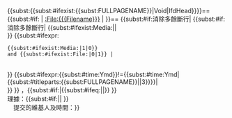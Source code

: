<includeonly>{{</includeonly><includeonly>subst:{{</includeonly><includeonly>subst:#ifexist:{{</includeonly><includeonly>subst:FULLPAGENAME}}|Void|IfdHead}}}}=={{</includeonly><includeonly>subst:#if:{{{Filename|}}} |
[[:File:{{{Filename}}}]]
|
<span id="cannot-submit">{{red|'''錯誤：沒有填寫檔案名稱'''}}</span>
}}==
{{</includeonly><includeonly>subst:#if:消除多餘斷行|
{{</includeonly><includeonly>subst:#if:消除多餘斷行|
{{</includeonly><includeonly>subst:#ifexist:Media:{{{Filename}}}||<big id="cannot-submit">{{red|'''錯誤：檔案不存在於中文維基百科'''}}</big><br />}}
{{</includeonly><includeonly>subst:#ifexpr:
 {{</includeonly><includeonly>subst:#ifexist:Media:{{{Filename}}}|1|0}}
 and {{</includeonly><includeonly>subst:#ifexist:File:{{{Filename}}}|0|1}} |
<big id="cannot-submit">{{red|'''錯誤：該圖像位於維基共享資源，請到[[:commons:Commons:Deletion requests|維基共享資源的刪除請求]]提出。'''}}</big><br />}}
{{</includeonly><includeonly>subst:#ifexpr:{{</includeonly><includeonly>subst:#time:Ymd}}!={{</includeonly><includeonly>subst:#time:Ymd|{{</includeonly><includeonly>subst:#titleparts:{{</includeonly><includeonly>subst:FULLPAGENAME}}||3}}}}|<big id="cannot-submit">{{red|'''錯誤：提交的日期不在當天，請按{{NewIfdLink|這裏}}重新提交'''}}</big><br />}} }}
{{IfdFileInfo|1={{{Filename|(沒有填寫)}}}}}，{{</includeonly><includeonly>subst:#if:{{{Uploader|}}}|{{</includeonly><includeonly>subst:#ifeq:{{{Uploader|}}}|{{{Uploader}}}|{{IfdUploader|1={{{Uploader}}}}}}} }}<br />
{{刪除}}理據：{{</includeonly><includeonly>subst:#if:{{{Reason|}}}|{{{Reason}}}|<big id="cannot-submit">{{red|'''錯誤：沒有填寫理由'''}}</big> }}<br id="no-new-title" />　提交的維基人及時間：}}</includeonly><noinclude>

{{模板文檔}}
</noinclude>